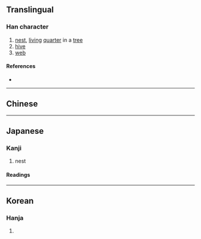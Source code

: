 {{also|巢}}
{{character info/new}}
==Translingual==

===Han character===
{{Han char|rn=47|rad=巛|as=08|sn=11|four=|canj=FWD|ids=⿱⺍果}}

# [[nest]], [[living]] [[quarter]] in a [[tree]]
# [[hive]]
# [[web]]

====References====
* {{Han ref|kx=0531.131|dkj=08696|dj=0919.230|hdz=21221.010|uh=5DE3|ud=24035}}

----

==Chinese==
{{zh-see|巢|v}}

----

==Japanese==
{{ja-kanji forms|巣|巢}}

===Kanji===
{{ja-kanji|grade=4|rs=巛08|kyu=巢}}

# nest

====Readings====
{{ja-readings
|on=そう
|kun=す-, すくう
}}

----

==Korean==

===Hanja===
{{ko-hanja|hangeul=소|rv=so|mr=so}}

# {{defn|lang=ko|sort=巛08}}